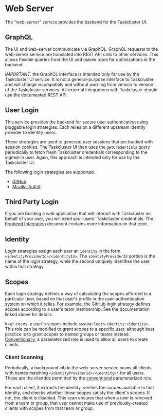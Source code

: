 # Web Server

The "web-server" service provides the backend for the Taskcluster UI.

## GraphQL

The UI and web-server communicate via GraphQL.
GraphQL requests to the web-server service are translated into REST API calls to other services.
This allows flexible queries from the UI and makes room for optimizations in the backend.

*IMPORTANT*: the GraphQL interface is intended *only* for use by the Taskcluster UI service.
It is not a general-purpose interface to Taskcluster and will change incompatibly and without warning from version to version of the Taskcluster services.
All external integrations with Taskcluster should use the documented REST API.

## User Login

This service provides the backend for secure user authentication using pluggable login strategies.
Each relies on a different upstream identity provider to identify users.

These strategies are used to generate user sessions that are tracked with session cookies.
The Taskcluster UI then uses the `getCredentials` query periodically to fetch fresh Taskcluster credentials corresponding to the signed-in user.
Again, this approach is intended only for use by the Taskcluster UI.

The following login strategies are supported:

* [GitHub](/docs/reference/core/web-server/github-login-strategy)
* [Mozilla-Auth0](/docs/reference/core/web-server/mozilla-auth0-login-strategy)

## Third Party Login

If you are building a web application that will interact with Taskcluster on behalf of your user,
you will need your users' Taskcluster credentials. The [Frontend Integration](/docs/manual/using/integration/frontend)
document contains more information on that topic.

## Identity

Login strategies assign each user an `identity` in the form `<identityProviderId>/<identityId>`.
The `identityProviderId` portion is the name of the login strategy, while the second uniquely identifies the user within that strategy.

## Scopes

Each login strategy defines a way of calculating the scopes afforded to a particular user, based on that user's profile in the user-authentication system on which it relies.
For example, the GitHub login strategy defines scopes according to a user's team membership.
See the documentation linked above for details.

In all cases, a user's scopes include `assume:login-identity:<identity>`.
This role can be modified to grant scopes to a specific user, although best practice is to grant scopes to named groups or teams instead.
[Conventionally](/docs/manual/design/conventions/login-identities), a parameterized role is used to allow all users to create clients.

### Client Scanning

Periodically, a background job in the web-server service scans all clients with names matching `<identityProviderId>/<identity>*` for all users.
These are the clientIds permitted by the [conventional](/docs/manual/design/conventions/login-identities) parameterized role.

For each client, it extracts the identity, verifies the scopes available to that identity, and checks whether those scopes satisfy the client's scopes.
If not, the client is disabled.
This scan ensures that when a user is removed from a team or group, that user cannot make use of previously-created clients with scopes from that team or group.
